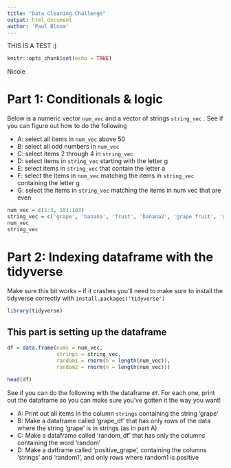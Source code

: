 ```yaml
---
title: "Data Cleaning Challenge"
output: html_document
author: 'Paul Bloom'
---
```

THIS IS A TEST :)
```r
knitr::opts_chunk$set(echo = TRUE)
```

Nicole

# Part 1: Conditionals & logic

Below is a numeric vector `num_vec` and a vector of strings `string_vec` . See if you can figure out how to do the following

  * A: select all items in `num_vec` above 50
  * B: select all odd numbers in `num_vec`
  * C: select items 2 through 4 in `string_vec`
  * D: select items in `string_vec` starting with the letter g
  * E: select items in `string_vec` that contain the letter a
  * F: select the items in `num_vec` matching the items in `string_vec` containing the letter g
  * G: select the items in `string_vec` matching the items in num vec that are even

```r
num_vec = c(1:3, 101:103)
string_vec = c('grape', 'banana', 'fruit', 'banana2', 'grape fruit', 'grapefruit')
num_vec
string_vec
```


# Part 2: Indexing dataframe with the tidyverse


Make sure this bit works -- if it crashes you'll need to make sure to install the tidyverse correctly with `install.packages('tidyverse')`

```r
library(tidyverse)
```


## This part is setting up the dataframe

```r
df = data.frame(nums = num_vec, 
                strings = string_vec,
                random1 = rnorm(n = length(num_vec)),
                random2 = rnorm(n = length(num_vec)))

head(df)
```


See if you can do the following with the dataframe `df`. For each one, print out the dataframe so you can make sure you've gotten it the way you want!

  * A: Print out all items in the column `strings` containing the string 'grape'
  * B: Make a dataframe called 'grape_df' that has only rows of the data where the string 'grape' is in strings (as in part A)
  * C: Make a dataframe called 'random_df' that has only the columns containing the word 'random' 
  * D: Make a datframe called 'positive_grape', containing the columns 'strings' and 'random1', and only rows where random1 is positive

